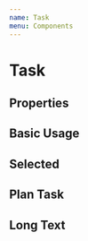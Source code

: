 ```yaml
---
name: Task
menu: Components
---
```



# Task

## Properties

<Props of={Task} />

## Basic Usage

<Playground>
  <Task
    dayId="123123123"
    sectionId="123123123"
    data={{ id: '123', title: 'This is the title' }}
  />
</Playground>

## Selected

<Playground>
  <Task
    dayId="123123123"
    sectionId="123123123"
    data={{ id: '123', title: 'This is the title' }}
    isSelected
  />
</Playground>

## Plan Task

<Playground>
  <Task
    isPlan
    dayId="123123123"
    sectionId="123123123"
    data={{ id: '123', title: 'This is the title' }}
    isSelected
  />
</Playground>

## Long Text

<Playground>
  <Task
    dayId="123123123"
    sectionId="123123123"
    data={{
      id: '123',
      title:
        'Duis mollis, est non commodo luctus, nisi erat porttitor ligula, eget lacinia odio sem nec elit. Donec id elit non mi porta gravida at eget metus. Nulla vitae elit libero, a pharetra augue.',
    }}
  />
</Playground>

